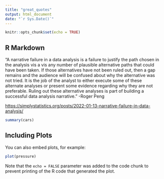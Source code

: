 ```yaml
---
title: "great_quotes"
output: html_document
date: "`r Sys.Date()`"
---
```


```r
knitr::opts_chunk$set(echo = TRUE)
```

## R Markdown

"A narrative failure in a data analysis is a failure to justify the path chosen in the analysis vis a vis any number of plausible alternative paths that could have been taken. If those alternatives have not been ruled out, then a gap remains and the audience will be confused about why the alternative was not tried. It is the job of the analyst to either execute some of these alternate analyses or present some evidence regarding why they are not preferable. Ruling out these alternative analyses is part of building a successful data analysis narrative." -Roger Peng

<https://simplystatistics.org/posts/2022-01-13-narrative-failure-in-data-analysis/>

```r
summary(cars)
```

## Including Plots

You can also embed plots, for example:

```r
plot(pressure)
```

Note that the `echo = FALSE` parameter was added to the code chunk to prevent printing of the R code that generated the plot.
